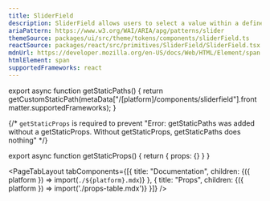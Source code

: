 ```yaml
---
title: SliderField
description: SliderField allows users to select a value within a defined range.
ariaPattern: https://www.w3.org/WAI/ARIA/apg/patterns/slider
themeSource: packages/ui/src/theme/tokens/components/sliderField.ts
reactSource: packages/react/src/primitives/SliderField/SliderField.tsx
mdnUrl: https://developer.mozilla.org/en-US/docs/Web/HTML/Element/span
htmlElement: span
supportedFrameworks: react
---
```


export async function getStaticPaths() {
  return getCustomStaticPath(metaData["/[platform]/components/sliderfield"].frontmatter.supportedFrameworks);
}

{/*  `getStaticProps` is required to prevent "Error: getStaticPaths was added without a getStaticProps. Without getStaticProps, getStaticPaths does nothing" */}

export async function getStaticProps() {
  return { props: {} }
}

<PageTabLayout 
  tabComponents={[{
    title: "Documentation", 
    children: <Fragment>{({ platform }) => import(`./${platform}.mdx`)}</Fragment>
  },
  {
    title: "Props", 
    children: <Fragment>{({ platform }) => import('./props-table.mdx')}</Fragment>
  }]}
/>
        